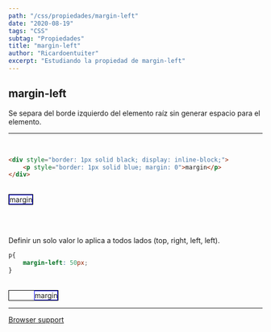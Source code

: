 ```yaml
---
path: "/css/propiedades/margin-left"
date: "2020-08-19"
tags: "CSS"
subtag: "Propiedades"
title: "margin-left"
author: "Ricardoentuiter"
excerpt: "Estudiando la propiedad de margin-left"
---
```


## margin-left
Se separa del borde izquierdo del elemento raíz sin generar espacio para el elemento.

---
<br/>

```html
<div style="border: 1px solid black; display: inline-block;">
    <p style="border: 1px solid blue; margin: 0">margin</p>
</div>
```
<br/>

<div style="border: 1px solid black; display: inline-block;">
    <p style="border: 1px solid blue; margin: 0">margin</p>
</div>

<br/><br/>

Definir un solo valor lo aplica a todos lados (top, right, left, left).

```css
p{
    margin-left: 50px;
}
```
<br/>

<div style="border: 1px solid black; display: inline-block;">
    <p style="border: 1px solid blue; margin: 0; margin-left: 50px;">margin</p>
</div>

<br/>

---

[Browser support](https://caniuse.com/#search=margin-left)